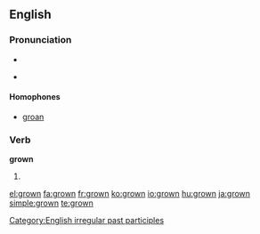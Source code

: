 ==English==

===Pronunciation===
* {{IPA|/'gɻɔʊn/}}
* {{audio|en-us-grown.ogg|Audio (US)}}
*: {{rhymes|əʊn}}

====Homophones====
* [[groan]]

===Verb===
'''grown'''

# {{past participle of|[[grow]]}}

[[Category:English irregular past participles]]

[[el:grown]]
[[fa:grown]]
[[fr:grown]]
[[ko:grown]]
[[io:grown]]
[[hu:grown]]
[[ja:grown]]
[[simple:grown]]
[[te:grown]]